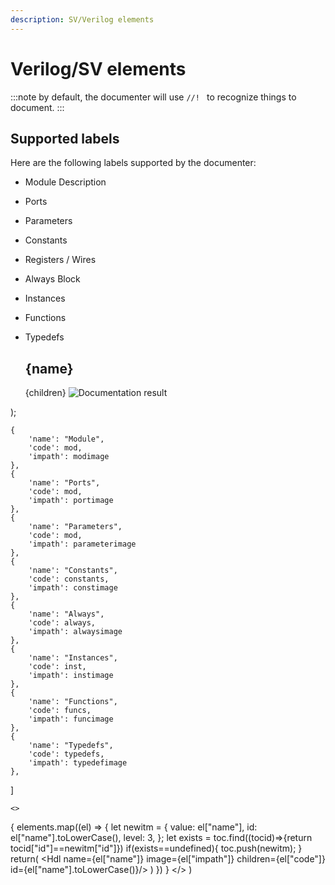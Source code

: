 ```yaml
---
description: SV/Verilog elements
---
```


# Verilog/SV elements
:::note
by default, the documenter will use ```//! ``` to recognize things to document.
:::


## Supported labels
Here are the following labels supported by the documenter:
* Module Description
* Ports
* Parameters
* Constants
* Registers / Wires
* Always Block
* Instances
* Functions
* Typedefs

    <div>
    <h2 id={id} toc={toc}> {name} </h2>
    <Tabs>
    <TabItem value="code" label="Code" default>
    <CodeBlock language="verilog">{children}</CodeBlock>
    </TabItem>
    <TabItem value="result" label="Result">
    <img src={image} alt="Documentation result" />
    </TabItem>
    </Tabs>
    </div>
);


    {
        'name': "Module",
        'code': mod,
        'impath': modimage
    },
    {
        'name': "Ports",
        'code': mod,
        'impath': portimage
    },
    {
        'name': "Parameters",
        'code': mod,
        'impath': parameterimage
    },
    {
        'name': "Constants",
        'code': constants,
        'impath': constimage
    },
    {
        'name': "Always",
        'code': always,
        'impath': alwaysimage
    },
    {
        'name': "Instances",
        'code': inst,
        'impath': instimage
    },
    {
        'name': "Functions",
        'code': funcs,
        'impath': funcimage
    },
    {
        'name': "Typedefs",
        'code': typedefs,
        'impath': typedefimage
    },
]



    <>
{
  elements.map((el) => {
    let newitm = {
        value: el["name"],
        id: el["name"].toLowerCase(),
        level: 3,
    };
    let exists = toc.find((tocid)=>{return tocid["id"]==newitm["id"]})
    if(exists==undefined){
        toc.push(newitm);
    }
    return(
      <Hdl name={el["name"]} image={el["impath"]} children={el["code"]} id={el["name"].toLowerCase()}/>
    )
  })
}
</>
 )


<CreateAll elements={verilog_elements}/>
